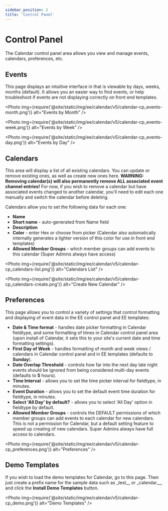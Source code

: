 ```yaml
---
sidebar_position: 2
title: 'Control Panel'
---
```



# Control Panel

The Calendar control panel area allows you view and manage events, calendars, preferences, etc.

## Events

This page displays an intuitive interface in that is viewable by days, weeks, months (default). It allows you an easier way to find events, or help troubleshoot if events are not displaying correctly on front end templates.

<Photo
  img={require('@site/static/img/ee/calendar/v5/calendar-cp_events-month.png')}
  alt="Events by Month"
/>

<Photo
  img={require('@site/static/img/ee/calendar/v5/calendar-cp_events-week.png')}
  alt="Events by Week"
/>

<Photo
  img={require('@site/static/img/ee/calendar/v5/calendar-cp_events-day.png')}
  alt="Events by Day"
/>

## Calendars

This area will display a list of all existing calendars. You can update or remove existing ones, as well as create new ones here. **WARNING: Removing calendar(s) will also permanently remove ALL associated event channel entries!** For now, if you wish to remove a calendar but have associated events changed to another calendar, you'll need to edit each one manually and switch the calendar before deleting.

Calendars allow you to set the following data for each one:

- **Name**
- **Short name** - auto-generated from Name field
- **Description**
- **Color** - enter Hex or choose from picker (Calendar also automatically internally generates a lighter version of this color for use in front end templates)
- **Allowed Member Groups** - which member groups can add events to this calendar (Super Admins always have access)

<Photo
  img={require('@site/static/img/ee/calendar/v5/calendar-cp_calendars-list.png')}
  alt="Calendars List"
/>

<Photo
  img={require('@site/static/img/ee/calendar/v5/calendar-cp_calendars-create.png')}
  alt="Create New Calendar"
/>

## Preferences

This page allows you to control a variety of settings that control formatting and displaying of event data in the EE control panel and EE templates:

- **Date & Time format** - handles date picker formatting in Calendar fieldtype, and some formatting of times in Calendar control panel area (upon install of Calendar, it sets this to your site's current date and time formatting settings).
- **First Day of Week** - handles formatting of month and week views / calendars in Calendar control panel and in EE templates (defaults to **Sunday**).
- **Date Overlap Threshold** - controls how far into the next day late night events should be ignored from being considered multi-day events (defaults to **5** hours).
- **Time Interval** - allows you to set the time picker interval for fieldtype, in minutes.
- **Event Duration** - allows you to set the default event time duration for fieldtype, in minutes.
- **Select 'All Day' by default?** - allows you to select 'All Day' option in fieldtype by default.
- **Allowed Member Groups** - controls the DEFAULT permissions of which member groups can add events to each calendar for new calendars. This is not a permission for Calendar, but a default setting feature to speed up creating of new calendars. Super Admins always have full access to calendars.

<Photo
  img={require('@site/static/img/ee/calendar/v5/calendar-cp_preferences.png')}
  alt="Preferences"
/>

## Demo Templates

If you wish to load the demo templates for Calendar, go to this page. Then just create a prefix name for the sample data such as \_test\_\_ or \_calendar\_\_, and click the **Install Demo Templates** button.

<Photo
  img={require('@site/static/img/ee/calendar/v5/calendar-cp_demo.png')}
  alt="Demo Templates"
/>
